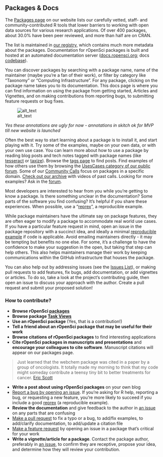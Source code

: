 ## Packages & Docs {#packages}

The [Packages page](https://ropensci.org/packages/) on our website lists our carefully vetted, staff- and community-contributed R tools that lower barriers to working with open data sources for various research applications. Of over 400 packages, about 30.0% have been peer reviewed, and more than half are on CRAN. 

The list is maintained in [our registry](https://github.com/ropensci/roregistry), which contains much more metadata about the packages. Documentation for rOpenSci packages is built and hosted at an automated documentation server ([docs.ropensci.org](https://docs.ropensci.org/); docs [codebase](https://github.com/ropensci/docs)).

You can discover packages by searching with a package name, name of the maintainer (maybe you’re a fan of their work), or filter by category like “Taxonomy” or “Computing Infrastructure”. For any package, clicking on the package name takes you to its documentation. This docs page is where you can find information on using the package from getting started, Articles and Vignettes, and on making contributions from reporting bugs, to submitting feature requests or bug fixes. 

![alt_text](images/rOpenSci_Packages_annotated.png "image_tooltip")

_Yes these annotations are ugly for now - annotations in skitch ok for MVP till new website is launched_


Often the best way to start learning about a package is to install it, and start playing with it. Try some of the examples, maybe on your own data, or with your own use case. You can learn more about how to use a package by reading blog posts and tech notes tagged with package names (like [tesseract](https://ropensci.org/tags/tesseract/) or [taxize](https://ropensci.org/tags/taxize/)). Browse the [tags page](https://ropensci.org/tags/) to find posts. Find examples of how others use them by browsing the [UsesCases category of our public forum](#usecases). Some of our [Community Calls](#commcalls) focus on packages in a specific domain. [Check out our archive](https://ropensci.org/commcalls/) with videos of past calls. Looking for more examples? Ask in the [forum](#channels-forum). 

Most developers are interested to hear from you while you’re getting to know a package. Is there something unclear in the documentation? Some parts of the software you find confusing? It’s helpful if you share these experiences. When possible, use a “[reprex](https://reprex.tidyverse.org/articles/reprex-dos-and-donts.html)”, a reproducible example.

While package maintainers have the ultimate say on package features, they are often eager to modify a package to accommodate real world use cases. If you have a particular feature request in mind, open an issue in the package repository with a succinct idea, and ideally a minimal [reproducible example](https://reprex.tidyverse.org/articles/reprex-dos-and-donts.html) if code is applicable. Avoid emailing maintainers directly - it may be tempting but benefits no one else. For some, it’s a challenge to have the confidence to make your suggestion in the open, but taking that step can help others. This also helps maintainers manage their work by keeping communications within the GitHub infrastructure that houses the package.

You can also help out by addressing issues (see the [Issues List](#issues)), or making pull requests to add features, fix bugs, add documentation, or add vignettes or articles. To do so, take a look at the project’s contributing guide, then open an issue to discuss your approach with the author. Create a pull request and submit your proposed solution!


### How to contribute?

<!-- 
COMMENT:
FOR BROWSING CITATIONS - STEF screenshot "see citations". clicking in pkgs list is the only place to see them I think. MAELLE some work in roweb3 to have a citations page
FOR CITING - STEF we need to decide where to point for citations info. SCOTT if we have a citations page on the new website, the top of that page would be a good place for this. for now maybe give a brief eg? 
-->

*   **Browse rOpenSci [packages](https://ropensci.org/packages/)**
*   **Browse package [Task Views](#taskviews)**
*   **Use an rOpenSci package** (Yes, that is a contribution!)
*   **Tell a friend about an rOpenSci package that may be useful for their work**
*   **Browse citations of rOpenSci packages** to find interesting applications
*   **Cite rOpenSci packages in manuscripts and presentations** and **encourage your colleagues to cite software**. Manuscript citations will appear on our packages page.

> Just learned that the webchem package was cited in a paper by a group of oncologists. It totally made my morning to think that my code might someday contribute a teensy tiny bit to better treatments for cancer. [Eric Scott](https://twitter.com/LeafyEricScott/status/1273605411577442304) 

*   **Write a post about using rOpenSci packages** on your own blog
*   [Report a bug by opening an issue](#channels-github). If you’re asking for R help, reporting a bug, or requesting a new feature, you’re more likely to succeed if you include a good [reprex](https://reprex.tidyverse.org/articles/reprex-dos-and-donts.html) (a reproducible example).
*   **Review the documentation** and give feedback to the author in [an issue](#channels-github) on any parts that are confusing
*   [Make a pull request](#channels-github) to fix a typo or a bug, to add/fix examples, to add/clarify documentation, to add/update a citation file
*   [Make a feature request](#channels-github) by opening an issue in a package that’s critical for your work
*   **Write a vignette/article for a package**. Contact the package author, preferably in [an issue](#channels-github), to confirm they are receptive, propose your idea, and determine how they will review your contribution.
